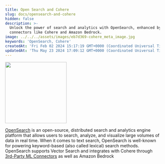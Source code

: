 ```yaml
---
title: Open Search and Cohere
slug: docs/opensearch-and-cohere
hidden: false
description: >-
  Unlock the power of search and analytics with OpenSearch, enhanced by ML
  connectors like Cohere and Amazon Bedrock.
image: ../../../assets/images/eb7d369-cohere_meta_image.jpg
keywords: 'OpenSearch, Cohere'
createdAt: 'Fri Feb 02 2024 15:17:19 GMT+0000 (Coordinated Universal Time)'
updatedAt: 'Thu May 23 2024 17:09:12 GMT+0000 (Coordinated Universal Time)'
---
```

<img src='../../../assets/images/d6bc303-open-search-logo.svg' width="200px" height="auto" class="light-bg" />


[OpenSearch](https://opensearch.org/platform/search/vector-database.html) is an open-source, distributed search and analytics engine platform that allows users to search, analyze, and visualize large volumes of data in real time. When it comes to text search, OpenSearch is well-known for powering keyword-based (also called lexical) search methods. OpenSearch supports Vector Search and integrates with Cohere through [3rd-Party ML Connectors](https://opensearch.org/docs/latest/ml-commons-plugin/remote-models/connectors/) as well as Amazon Bedrock
